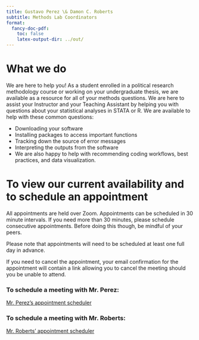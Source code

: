 ```yaml
---
title: Gustavo Perez \& Damon C. Roberts
subtitle: Methods Lab Coordinators
format:
  fancy-doc-pdf:
    toc: false
    latex-output-dir: ../out/
---
```


# What we do

We are here to help you! As a student enrolled in a political research methodology course or working on your undergraduate thesis, we are available as a resource for all of your methods questions. We are here to assist your Instructor and your Teaching Assistant by helping you with questions about your statistical analyses in STATA or R. We are available to help with these common questions:

- Downloading your software
- Installing packages to access important functions
- Tracking down the source of error messages
- Interpreting the outputs from the software
- We are also happy to help with recommending coding workflows, best practices, and data visualization.

# To view our current availability and to schedule an appointment

All appointments are held over Zoom. Appointments can be scheduled in 30 minute intervals. If you need more than 30 minutes, please schedule consecutive appointments. Before doing this though, be mindful of your peers.

Please note that appointments will need to be scheduled at least one full day in advance.

If you need to cancel the appointment, your email confirmation for the appointment will contain a link allowing you to cancel the meeting should you be unable to attend.

### To schedule a meeting with Mr. Perez:

[Mr. Perez's appointment scheduler](https://calendly.com/gustavoperezarrobo/30min)

### To schedule a meeting with Mr. Roberts:

[Mr. Roberts' appointment scheduler](https://scheduler.zoom.us/damoncroberts/fall-2023-office-hours)